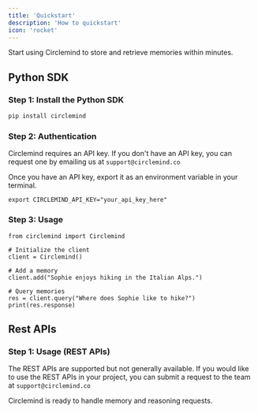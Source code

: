 ```yaml
---
title: 'Quickstart'
description: 'How to quickstart'
icon: 'rocket'
---
```


Start using Circlemind to store and retrieve memories within minutes.

## Python SDK

### Step 1: Install the Python SDK
```bash
pip install circlemind
```

### Step 2: Authentication
Circlemind requires an API key. If you don't have an API key, you can request one by emailing us at `support@circlemind.co`

Once you have an API key, export it as an environment variable in your terminal.

```
export CIRCLEMIND_API_KEY="your_api_key_here"
```

### Step 3: Usage
```
from circlemind import Circlemind

# Initialize the client
client = Circlemind()

# Add a memory
client.add("Sophie enjoys hiking in the Italian Alps.")

# Query memories
res = client.query("Where does Sophie like to hike?")
print(res.response)
```

## Rest APIs

### Step 1: Usage (REST APIs)
The REST APIs are supported but not generally available. If you would like to use the REST APIs in your project, you can submit a request to the team at `support@circlemind.co`

Circlemind is ready to handle memory and reasoning requests.